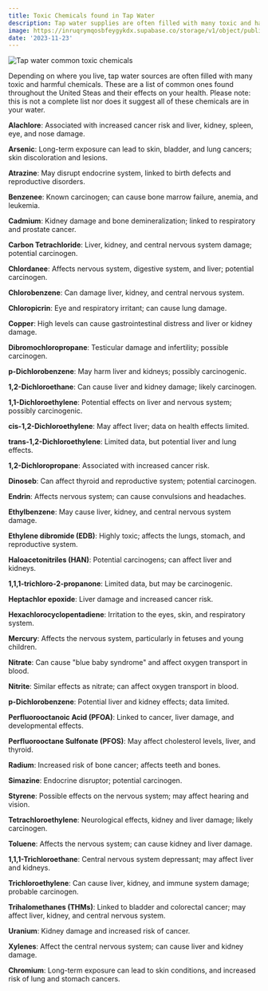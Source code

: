 ```yaml
---
title: Toxic Chemicals found in Tap Water
description: Tap water supplies are often filled with many toxic and harmful chemicals.
image: https://inruqrymqosbfeygykdx.supabase.co/storage/v1/object/public/website/blog/toxic-water-chemicals/toxic_chemicals_water.jpg
date: '2023-11-23'
---
```


<div className="relative overflow-hidden h-full max-w-xl md:pt-4 rounded-lg">
  <img
    src="https://inruqrymqosbfeygykdx.supabase.co/storage/v1/object/public/website/blog/toxic-water-chemicals/toxic_chemicals_water.jpg"
    alt="Tap water common toxic chemicals"
    className="rounded-lg h-full w-full object-contain object-center"
  />
</div>

Depending on where you live, tap water sources are often filled with many toxic and harmful chemicals.
These are a list of common ones found throughout the United Steas and their effects on your health. Please note:
this is not a complete list nor does it suggest all of these chemicals are in your water.

**Alachlore**: Associated with increased cancer risk and liver, kidney, spleen, eye, and nose damage.

**Arsenic**: Long-term exposure can lead to skin, bladder, and lung cancers; skin discoloration and lesions.

**Atrazine**: May disrupt endocrine system, linked to birth defects and reproductive disorders.

**Benzenee**: Known carcinogen; can cause bone marrow failure, anemia, and leukemia.

**Cadmium**: Kidney damage and bone demineralization; linked to respiratory and prostate cancer.

**Carbon Tetrachloride**: Liver, kidney, and central nervous system damage; potential carcinogen.

**Chlordanee**: Affects nervous system, digestive system, and liver; potential carcinogen.

**Chlorobenzene**: Can damage liver, kidney, and central nervous system.

**Chloropicrin**: Eye and respiratory irritant; can cause lung damage.

**Copper**: High levels can cause gastrointestinal distress and liver or kidney damage.

**Dibromochloropropane**: Testicular damage and infertility; possible carcinogen.

**p-Dichlorobenzene**: May harm liver and kidneys; possibly carcinogenic.

**1,2-Dichloroethane**: Can cause liver and kidney damage; likely carcinogen.

**1,1-Dichloroethylene**: Potential effects on liver and nervous system; possibly carcinogenic.

**cis-1,2-Dichloroethylene**: May affect liver; data on health effects limited.

**trans-1,2-Dichloroethylene**: Limited data, but potential liver and lung effects.

**1,2-Dichloropropane**: Associated with increased cancer risk.

**Dinoseb**: Can affect thyroid and reproductive system; potential carcinogen.

**Endrin**: Affects nervous system; can cause convulsions and headaches.

**Ethylbenzene**: May cause liver, kidney, and central nervous system damage.

**Ethylene dibromide (EDB)**: Highly toxic; affects the lungs, stomach, and reproductive system.

**Haloacetonitriles (HAN)**: Potential carcinogens; can affect liver and kidneys.

**1,1,1-trichloro-2-propanone**: Limited data, but may be carcinogenic.

**Heptachlor epoxide**: Liver damage and increased cancer risk.

**Hexachlorocyclopentadiene**: Irritation to the eyes, skin, and respiratory system.

**Mercury**: Affects the nervous system, particularly in fetuses and young children.

**Nitrate**: Can cause "blue baby syndrome" and affect oxygen transport in blood.

**Nitrite**: Similar effects as nitrate; can affect oxygen transport in blood.

**p-Dichlorobenzene**: Potential liver and kidney effects; data limited.

**Perfluorooctanoic Acid (PFOA)**: Linked to cancer, liver damage, and developmental effects.

**Perfluorooctane Sulfonate (PFOS)**: May affect cholesterol levels, liver, and thyroid.

**Radium**: Increased risk of bone cancer; affects teeth and bones.

**Simazine**: Endocrine disruptor; potential carcinogen.

**Styrene**: Possible effects on the nervous system; may affect hearing and vision.

**Tetrachloroethylene**: Neurological effects, kidney and liver damage; likely carcinogen.

**Toluene**: Affects the nervous system; can cause kidney and liver damage.

**1,1,1-Trichloroethane**: Central nervous system depressant; may affect liver and kidneys.

**Trichloroethylene**: Can cause liver, kidney, and immune system damage; probable carcinogen.

**Trihalomethanes (THMs)**: Linked to bladder and colorectal cancer; may affect liver, kidney, and central nervous system.

**Uranium**: Kidney damage and increased risk of cancer.

**Xylenes**: Affect the central nervous system; can cause liver and kidney damage.

**Chromium**: Long-term exposure can lead to skin conditions, and increased risk of lung and stomach cancers.
